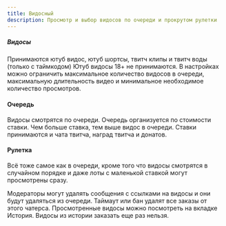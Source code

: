```yaml
---
title: Видосный
description: Просмотр и выбор видосов по очереди и прокрутом рулетки
---
```


##### Видосы

Принимаются ютуб видос, ютуб шортсы, твитч клипы и твитч воды (только с таймкодом)
Ютуб видосы 18+ не принимаются.
В настройках можно ограничить максимальное количество видосов в очереди, максимальную длительность видео и минимальное необходимое количество просмотров.

#### Очередь

Видосы смотрятся по очереди. Очередь организуется по стоимости ставки. Чем больше ставка, тем выше видос в очереди.
Ставки принимаются и чата твитча, наград твитча и донатов.

#### Рулетка

Всё тоже самое как в очереди, кроме того что видосы смотрятся в случайном порядке и даже лоты с маленькой ставкой могут просмотрены сразу.

<Callout type='info'>
	Модераторы могут удалять сообщения с ссылками на видосы и они будут удаляться
	из очереди. Таймаут или бан удалят все заказы от этого чатерса.
</Callout>
<Callout type='info'>
	Просмотренные видосы можно посмотреть на вкладке История.
</Callout>
<Callout type='warning'>Видосы из истории заказать еще раз нельзя.</Callout>
